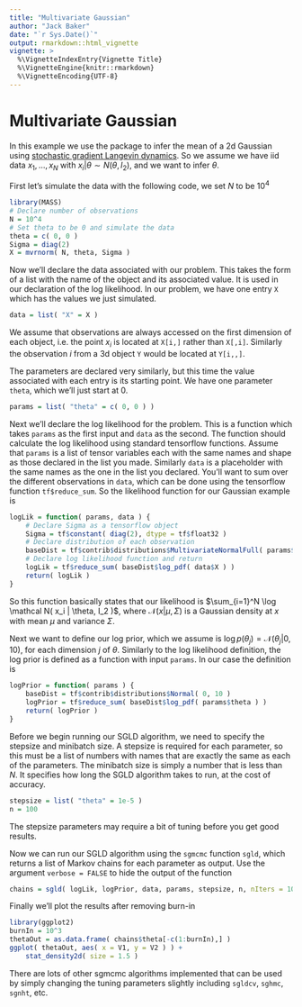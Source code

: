 ```yaml
---
title: "Multivariate Gaussian"
author: "Jack Baker"
date: "`r Sys.Date()`"
output: rmarkdown::html_vignette
vignette: >
  %\VignetteIndexEntry{Vignette Title}
  %\VignetteEngine{knitr::rmarkdown}
  %\VignetteEncoding{UTF-8}
---
```


# Multivariate Gaussian

In this example we use the package to infer the mean of a 2d Gaussian using [stochastic gradient Langevin dynamics](http://people.ee.duke.edu/~lcarin/398_icmlpaper.pdf). So we assume we have iid data $x_1, \dots, x_N$ with $x_i | \theta \sim N( \theta, I_2 )$, and we want to infer $\theta$.

First let's simulate the data with the following code, we set $N$ to be $10^4$
```r
library(MASS)
# Declare number of observations
N = 10^4
# Set theta to be 0 and simulate the data
theta = c( 0, 0 )
Sigma = diag(2)
X = mvrnorm( N, theta, Sigma )
```

Now we'll declare the data associated with our problem. This takes the form of a list with the name of the object and its associated value. It is used in our declaration of the log likelihood. In our problem, we have one entry `X` which has the values we just simulated.
```r
data = list( "X" = X )
```
We assume that observations are always accessed on the first dimension of each object, i.e. the point $x_i$ is located at `X[i,]` rather than `X[,i]`. Similarly the observation $i$ from a 3d object `Y` would be located at `Y[i,,]`.

The parameters are declared very similarly, but this time the value associated with each entry is its starting point. We have one parameter `theta`, which we'll just start at 0.
```r
params = list( "theta" = c( 0, 0 ) )
```

Next we'll declare the log likelihood for the problem. This is a function which takes `params` as the first input and `data` as the second. The function should calculate the log likelihood using standard tensorflow functions. Assume that `params` is a list of tensor variables each with the same names and shape as those declared in the list you made. Similarly `data` is a placeholder with the same names as the one in the list you declared. You'll want to sum over the different observations in `data`, which can be done using the tensorflow function `tf$reduce_sum`. So the likelihood function for our Gaussian example is
```r
logLik = function( params, data ) {
    # Declare Sigma as a tensorflow object
    Sigma = tf$constant( diag(2), dtype = tf$float32 )
    # Declare distribution of each observation
    baseDist = tf$contrib$distributions$MultivariateNormalFull( params$theta, Sigma )
    # Declare log likelihood function and return
    logLik = tf$reduce_sum( baseDist$log_pdf( data$X ) )
    return( logLik )
}
```
So this function basically states that our likelihood is $\sum_{i=1}^N \log \mathcal N( x_i | \theta, I_2 )$, where $\mathcal N( x | \mu, \Sigma )$ is a Gaussian density at $x$ with mean $\mu$ and variance $\Sigma$.

Next we want to define our log prior, which we assume is $\log p( \theta_j ) = \mathcal N(\theta_j | 0,10)$, for each dimension $j$ of $\theta$. Similarly to the log likelihood definition, the log prior is defined as a function with input `params`. In our case the definition is
```r
logPrior = function( params ) {
    baseDist = tf$contrib$distributions$Normal( 0, 10 )
    logPrior = tf$reduce_sum( baseDist$log_pdf( params$theta ) )
    return( logPrior )
}
```

Before we begin running our SGLD algorithm, we need to specify the stepsize and minibatch size. A stepsize is required for each parameter, so this must be a list of numbers with names that are exactly the same as each of the parameters. The minibatch size is simply a number that is less than $N$. It specifies how long the SGLD algorithm takes to run, at the cost of accuracy.
```r
stepsize = list( "theta" = 1e-5 )
n = 100
```
The stepsize parameters may require a bit of tuning before you get good results.

Now we can run our SGLD algorithm using the `sgmcmc` function `sgld`, which returns a list of Markov chains for each parameter as output. Use the argument `verbose = FALSE` to hide the output of the function
```r
chains = sgld( logLik, logPrior, data, params, stepsize, n, nIters = 10^4, verbose = FALSE )
```

Finally we'll plot the results after removing burn-in
```r
library(ggplot2)
burnIn = 10^3
thetaOut = as.data.frame( chains$theta[-c(1:burnIn),] )
ggplot( thetaOut, aes( x = V1, y = V2 ) ) +
    stat_density2d( size = 1.5 )
```

There are lots of other sgmcmc algorithms implemented that can be used by simply changing the tuning parameters slightly including `sgldcv`, `sghmc`, `sgnht`, etc.
